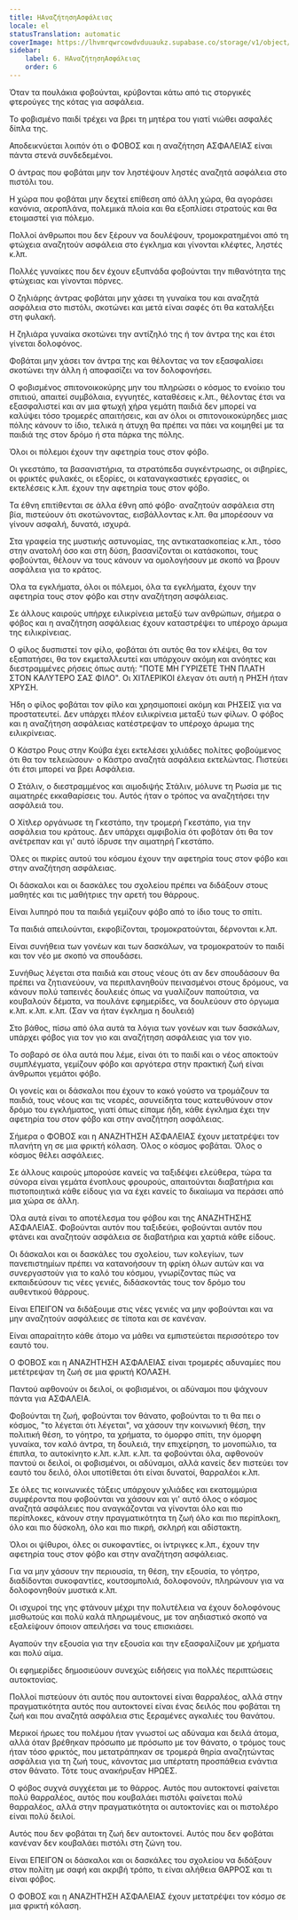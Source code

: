 ```yaml
---
title: ΗΑναζήτησηΑσφάλειας
locale: el
statusTranslation: automatic
coverImage: https://lhvmrqwrcowdvduuaukz.supabase.co/storage/v1/object/public/strapi-uploads/small_cover-educacion-fundamental.webp-2d51a7828a2b1309555be27f7e2a61a0.webp
sidebar:
    label: 6. ΗΑναζήτησηΑσφάλειας
    order: 6
---
```

Όταν τα πουλάκια φοβούνται, κρύβονται κάτω από τις στοργικές φτερούγες της κότας για ασφάλεια.

Το φοβισμένο παιδί τρέχει να βρει τη μητέρα του γιατί νιώθει ασφαλές δίπλα της.

Αποδεικνύεται λοιπόν ότι ο ΦΟΒΟΣ και η αναζήτηση ΑΣΦΑΛΕΙΑΣ είναι πάντα στενά συνδεδεμένοι.

Ο άντρας που φοβάται μην τον ληστέψουν ληστές αναζητά ασφάλεια στο πιστόλι του.

Η χώρα που φοβάται μην δεχτεί επίθεση από άλλη χώρα, θα αγοράσει κανόνια, αεροπλάνα, πολεμικά πλοία και θα εξοπλίσει στρατούς και θα ετοιμαστεί για πόλεμο.

Πολλοί άνθρωποι που δεν ξέρουν να δουλέψουν, τρομοκρατημένοι από τη φτώχεια αναζητούν ασφάλεια στο έγκλημα και γίνονται κλέφτες, ληστές κ.λπ.

Πολλές γυναίκες που δεν έχουν εξυπνάδα φοβούνται την πιθανότητα της φτώχειας και γίνονται πόρνες.

Ο ζηλιάρης άντρας φοβάται μην χάσει τη γυναίκα του και αναζητά ασφάλεια στο πιστόλι, σκοτώνει και μετά είναι σαφές ότι θα καταλήξει στη φυλακή.

Η ζηλιάρα γυναίκα σκοτώνει την αντίζηλό της ή τον άντρα της και έτσι γίνεται δολοφόνος.

Φοβάται μην χάσει τον άντρα της και θέλοντας να τον εξασφαλίσει σκοτώνει την άλλη ή αποφασίζει να τον δολοφονήσει.

Ο φοβισμένος σπιτονοικοκύρης μην του πληρώσει ο κόσμος το ενοίκιο του σπιτιού, απαιτεί συμβόλαια, εγγυητές, καταθέσεις κ.λπ., θέλοντας έτσι να εξασφαλιστεί και αν μια φτωχή χήρα γεμάτη παιδιά δεν μπορεί να καλύψει τόσο τρομερές απαιτήσεις, και αν όλοι οι σπιτονοικοκύρηδες μιας πόλης κάνουν το ίδιο, τελικά η άτυχη θα πρέπει να πάει να κοιμηθεί με τα παιδιά της στον δρόμο ή στα πάρκα της πόλης.

Όλοι οι πόλεμοι έχουν την αφετηρία τους στον φόβο.

Οι γκεστάπο, τα βασανιστήρια, τα στρατόπεδα συγκέντρωσης, οι σιβηρίες, οι φρικτές φυλακές, οι εξορίες, οι καταναγκαστικές εργασίες, οι εκτελέσεις κ.λπ. έχουν την αφετηρία τους στον φόβο.

Τα έθνη επιτίθενται σε άλλα έθνη από φόβο· αναζητούν ασφάλεια στη βία, πιστεύουν ότι σκοτώνοντας, εισβάλλοντας κ.λπ. θα μπορέσουν να γίνουν ασφαλή, δυνατά, ισχυρά.

Στα γραφεία της μυστικής αστυνομίας, της αντικατασκοπείας κ.λπ., τόσο στην ανατολή όσο και στη δύση, βασανίζονται οι κατάσκοποι, τους φοβούνται, θέλουν να τους κάνουν να ομολογήσουν με σκοπό να βρουν ασφάλεια για το κράτος.

Όλα τα εγκλήματα, όλοι οι πόλεμοι, όλα τα εγκλήματα, έχουν την αφετηρία τους στον φόβο και στην αναζήτηση ασφάλειας.

Σε άλλους καιρούς υπήρχε ειλικρίνεια μεταξύ των ανθρώπων, σήμερα ο φόβος και η αναζήτηση ασφάλειας έχουν καταστρέψει το υπέροχο άρωμα της ειλικρίνειας.

Ο φίλος δυσπιστεί τον φίλο, φοβάται ότι αυτός θα τον κλέψει, θα τον εξαπατήσει, θα τον εκμεταλλευτεί και υπάρχουν ακόμη και ανόητες και διεστραμμένες ρήσεις όπως αυτή: "ΠΟΤΕ ΜΗ ΓΥΡΙΖΕΤΕ ΤΗΝ ΠΛΑΤΗ ΣΤΟΝ ΚΑΛΥΤΕΡΟ ΣΑΣ ΦΙΛΟ". Οι ΧΙΤΛΕΡΙΚΟΙ έλεγαν ότι αυτή η ΡΗΣΗ ήταν ΧΡΥΣΗ.

Ήδη ο φίλος φοβάται τον φίλο και χρησιμοποιεί ακόμη και ΡΗΣΕΙΣ για να προστατευτεί. Δεν υπάρχει πλέον ειλικρίνεια μεταξύ των φίλων. Ο φόβος και η αναζήτηση ασφάλειας κατέστρεψαν το υπέροχο άρωμα της ειλικρίνειας.

Ο Κάστρο Ρους στην Κούβα έχει εκτελέσει χιλιάδες πολίτες φοβούμενος ότι θα τον τελειώσουν· ο Κάστρο αναζητά ασφάλεια εκτελώντας. Πιστεύει ότι έτσι μπορεί να βρει Ασφάλεια.

Ο Στάλιν, ο διεστραμμένος και αιμοδιψής Στάλιν, μόλυνε τη Ρωσία με τις αιματηρές εκκαθαρίσεις του. Αυτός ήταν ο τρόπος να αναζητήσει την ασφάλειά του.

Ο Χίτλερ οργάνωσε τη Γκεστάπο, την τρομερή Γκεστάπο, για την ασφάλεια του κράτους. Δεν υπάρχει αμφιβολία ότι φοβόταν ότι θα τον ανέτρεπαν και γι' αυτό ίδρυσε την αιματηρή Γκεστάπο.

Όλες οι πικρίες αυτού του κόσμου έχουν την αφετηρία τους στον φόβο και στην αναζήτηση ασφάλειας.

Οι δάσκαλοι και οι δασκάλες του σχολείου πρέπει να διδάξουν στους μαθητές και τις μαθήτριες την αρετή του θάρρους.

Είναι λυπηρό που τα παιδιά γεμίζουν φόβο από το ίδιο τους το σπίτι.

Τα παιδιά απειλούνται, εκφοβίζονται, τρομοκρατούνται, δέρνονται κ.λπ.

Είναι συνήθεια των γονέων και των δασκάλων, να τρομοκρατούν το παιδί και τον νέο με σκοπό να σπουδάσει.

Συνήθως λέγεται στα παιδιά και στους νέους ότι αν δεν σπουδάσουν θα πρέπει να ζητιανεύουν, να περιπλανηθούν πεινασμένοι στους δρόμους, να κάνουν πολύ ταπεινές δουλειές όπως να γυαλίζουν παπούτσια, να κουβαλούν δέματα, να πουλάνε εφημερίδες, να δουλεύουν στο όργωμα κ.λπ. κ.λπ. κ.λπ. (Σαν να ήταν έγκλημα η δουλειά)

Στο βάθος, πίσω από όλα αυτά τα λόγια των γονέων και των δασκάλων, υπάρχει φόβος για τον γιο και αναζήτηση ασφάλειας για τον γιο.

Το σοβαρό σε όλα αυτά που λέμε, είναι ότι το παιδί και ο νέος αποκτούν συμπλέγματα, γεμίζουν φόβο και αργότερα στην πρακτική ζωή είναι άνθρωποι γεμάτοι φόβο.

Οι γονείς και οι δάσκαλοι που έχουν το κακό γούστο να τρομάζουν τα παιδιά, τους νέους και τις νεαρές, ασυνείδητα τους κατευθύνουν στον δρόμο του εγκλήματος, γιατί όπως είπαμε ήδη, κάθε έγκλημα έχει την αφετηρία του στον φόβο και στην αναζήτηση ασφάλειας.

Σήμερα ο ΦΟΒΟΣ και η ΑΝΑΖΗΤΗΣΗ ΑΣΦΑΛΕΙΑΣ έχουν μετατρέψει τον πλανήτη γη σε μια φρικτή κόλαση. Όλος ο κόσμος φοβάται. Όλος ο κόσμος θέλει ασφάλειες.

Σε άλλους καιρούς μπορούσε κανείς να ταξιδέψει ελεύθερα, τώρα τα σύνορα είναι γεμάτα ένοπλους φρουρούς, απαιτούνται διαβατήρια και πιστοποιητικά κάθε είδους για να έχει κανείς το δικαίωμα να περάσει από μια χώρα σε άλλη.

Όλα αυτά είναι το αποτέλεσμα του φόβου και της ΑΝΑΖΗΤΗΣΗΣ ΑΣΦΑΛΕΙΑΣ. Φοβούνται αυτόν που ταξιδεύει, φοβούνται αυτόν που φτάνει και αναζητούν ασφάλεια σε διαβατήρια και χαρτιά κάθε είδους.

Οι δάσκαλοι και οι δασκάλες του σχολείου, των κολεγίων, των πανεπιστημίων πρέπει να κατανοήσουν τη φρίκη όλων αυτών και να συνεργαστούν για το καλό του κόσμου, γνωρίζοντας πώς να εκπαιδεύσουν τις νέες γενιές, διδάσκοντάς τους τον δρόμο του αυθεντικού θάρρους.

Είναι ΕΠΕΙΓΟΝ να διδάξουμε στις νέες γενιές να μην φοβούνται και να μην αναζητούν ασφάλειες σε τίποτα και σε κανέναν.

Είναι απαραίτητο κάθε άτομο να μάθει να εμπιστεύεται περισσότερο τον εαυτό του.

Ο ΦΟΒΟΣ και η ΑΝΑΖΗΤΗΣΗ ΑΣΦΑΛΕΙΑΣ είναι τρομερές αδυναμίες που μετέτρεψαν τη ζωή σε μια φρικτή ΚΟΛΑΣΗ.

Παντού αφθονούν οι δειλοί, οι φοβισμένοι, οι αδύναμοι που ψάχνουν πάντα για ΑΣΦΑΛΕΙΑ.

Φοβούνται τη ζωή, φοβούνται τον θάνατο, φοβούνται το τι θα πει ο κόσμος, "το λέγεται ότι λέγεται", να χάσουν την κοινωνική θέση, την πολιτική θέση, το γόητρο, τα χρήματα, το όμορφο σπίτι, την όμορφη γυναίκα, τον καλό άντρα, τη δουλειά, την επιχείρηση, το μονοπώλιο, τα έπιπλα, το αυτοκίνητο κ.λπ. κ.λπ. κ.λπ. τα φοβούνται όλα, αφθονούν παντού οι δειλοί, οι φοβισμένοι, οι αδύναμοι, αλλά κανείς δεν πιστεύει τον εαυτό του δειλό, όλοι υποτίθεται ότι είναι δυνατοί, θαρραλέοι κ.λπ.

Σε όλες τις κοινωνικές τάξεις υπάρχουν χιλιάδες και εκατομμύρια συμφέροντα που φοβούνται να χάσουν και γι' αυτό όλος ο κόσμος αναζητά ασφάλειες που αναγκάζονται να γίνονται όλο και πιο περίπλοκες, κάνουν στην πραγματικότητα τη ζωή όλο και πιο περίπλοκη, όλο και πιο δύσκολη, όλο και πιο πικρή, σκληρή και αδίστακτη.

Όλοι οι ψίθυροι, όλες οι συκοφαντίες, οι ίντριγκες κ.λπ., έχουν την αφετηρία τους στον φόβο και στην αναζήτηση ασφάλειας.

Για να μην χάσουν την περιουσία, τη θέση, την εξουσία, το γόητρο, διαδίδονται συκοφαντίες, κουτσομπολιά, δολοφονούν, πληρώνουν για να δολοφονηθούν μυστικά κ.λπ.

Οι ισχυροί της γης φτάνουν μέχρι την πολυτέλεια να έχουν δολοφόνους μισθωτούς και πολύ καλά πληρωμένους, με τον αηδιαστικό σκοπό να εξαλείψουν όποιον απειλήσει να τους επισκιάσει.

Αγαπούν την εξουσία για την εξουσία και την εξασφαλίζουν με χρήματα και πολύ αίμα.

Οι εφημερίδες δημοσιεύουν συνεχώς ειδήσεις για πολλές περιπτώσεις αυτοκτονίας.

Πολλοί πιστεύουν ότι αυτός που αυτοκτονεί είναι θαρραλέος, αλλά στην πραγματικότητα αυτός που αυτοκτονεί είναι ένας δειλός που φοβάται τη ζωή και που αναζητά ασφάλεια στις ξεραμένες αγκαλιές του θανάτου.

Μερικοί ήρωες του πολέμου ήταν γνωστοί ως αδύναμα και δειλά άτομα, αλλά όταν βρέθηκαν πρόσωπο με πρόσωπο με τον θάνατο, ο τρόμος τους ήταν τόσο φρικτός, που μετατράπηκαν σε τρομερά θηρία αναζητώντας ασφάλεια για τη ζωή τους, κάνοντας μια υπέρτατη προσπάθεια ενάντια στον θάνατο. Τότε τους ανακήρυξαν ΗΡΩΕΣ.

Ο φόβος συχνά συγχέεται με το θάρρος. Αυτός που αυτοκτονεί φαίνεται πολύ θαρραλέος, αυτός που κουβαλάει πιστόλι φαίνεται πολύ θαρραλέος, αλλά στην πραγματικότητα οι αυτοκτονίες και οι πιστολέρο είναι πολύ δειλοί.

Αυτός που δεν φοβάται τη ζωή δεν αυτοκτονεί. Αυτός που δεν φοβάται κανέναν δεν κουβαλάει πιστόλι στη ζώνη του.

Είναι ΕΠΕΙΓΟΝ οι δάσκαλοι και οι δασκάλες του σχολείου να διδάξουν στον πολίτη με σαφή και ακριβή τρόπο, τι είναι αλήθεια ΘΑΡΡΟΣ και τι είναι φόβος.

Ο ΦΟΒΟΣ και η ΑΝΑΖΗΤΗΣΗ ΑΣΦΑΛΕΙΑΣ έχουν μετατρέψει τον κόσμο σε μια φρικτή κόλαση.

